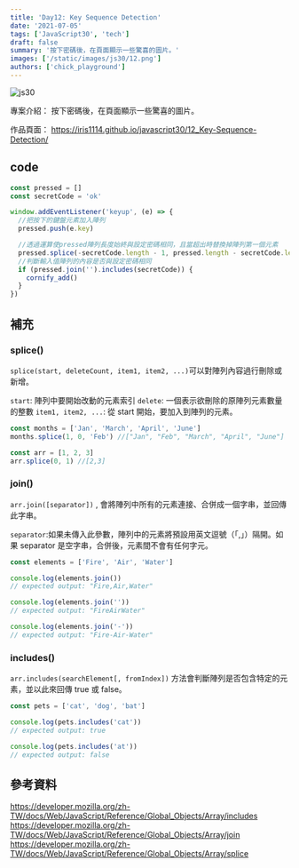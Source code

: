 ```yaml
---
title: 'Day12: Key Sequence Detection'
date: '2021-07-05'
tags: ['JavaScript30', 'tech']
draft: false
summary: '按下密碼後，在頁面顯示一些驚喜的圖片。'
images: ['/static/images/js30/12.png']
authors: ['chick_playground']
---
```


![js30](/static/images/js30/12.png)

專案介紹： 按下密碼後，在頁面顯示一些驚喜的圖片。

作品頁面： https://iris1114.github.io/javascript30/12_Key-Sequence-Detection/

## code

```javascript
const pressed = []
const secretCode = 'ok'

window.addEventListener('keyup', (e) => {
  //把按下的鍵盤元素加入陣列
  pressed.push(e.key)

  //透過運算使pressed陣列長度始終與設定密碼相同，且當超出時替換掉陣列第一個元素
  pressed.splice(-secretCode.length - 1, pressed.length - secretCode.length)
  //判斷輸入值陣列的內容是否與設定密碼相同
  if (pressed.join('').includes(secretCode)) {
    cornify_add()
  }
})
```

## 補充

### splice()

`splice(start, deleteCount, item1, item2, ...)`可以對陣列內容過行刪除或新增。

`start`: 陣列中要開始改動的元素索引
`delete`: 一個表示欲刪除的原陣列元素數量的整數
`item1, item2, ...`: 從 start 開始，要加入到陣列的元素。

```javascript
const months = ['Jan', 'March', 'April', 'June']
months.splice(1, 0, 'Feb') //["Jan", "Feb", "March", "April", "June"]

const arr = [1, 2, 3]
arr.splice(0, 1) //[2,3]
```

### join()

`arr.join([separator])` , 會將陣列中所有的元素連接、合併成一個字串，並回傳此字串。

`separator`:如果未傳入此參數，陣列中的元素將預設用英文逗號（「,」）隔開。如果 separator 是空字串，合併後，元素間不會有任何字元。

```javascript
const elements = ['Fire', 'Air', 'Water']

console.log(elements.join())
// expected output: "Fire,Air,Water"

console.log(elements.join(''))
// expected output: "FireAirWater"

console.log(elements.join('-'))
// expected output: "Fire-Air-Water"
```

### includes()

`arr.includes(searchElement[, fromIndex])` 方法會判斷陣列是否包含特定的元素，並以此來回傳 true 或 false。

```javascript
const pets = ['cat', 'dog', 'bat']

console.log(pets.includes('cat'))
// expected output: true

console.log(pets.includes('at'))
// expected output: false
```

## 參考資料

https://developer.mozilla.org/zh-TW/docs/Web/JavaScript/Reference/Global_Objects/Array/includes
https://developer.mozilla.org/zh-TW/docs/Web/JavaScript/Reference/Global_Objects/Array/join
https://developer.mozilla.org/zh-TW/docs/Web/JavaScript/Reference/Global_Objects/Array/splice
